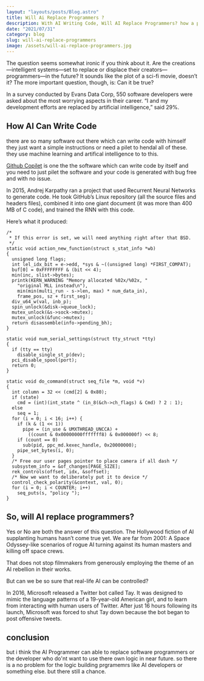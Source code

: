 ```yaml
---
layout: "layouts/posts/Blog.astro"
title: Will Ai Replace Programmers ?
description: With AI Writing Code, Will AI Replace Programmers? how a programmer create AI to write computer programs witout any problem
date: "2021/07/31"
category: blog
slug: will-ai-replace-programmers
image: /assets/will-ai-replace-programmers.jpg
---
```



The question seems somewhat ironic if you think about it. Are the creations—intelligent systems—set to replace or displace their creators—programmers—in the future? It sounds like the plot of a sci-fi movie, doesn’t it? The more important question, though, is: Can it be true?

In a survey conducted by Evans Data Corp, 550 software developers were asked about the most worrying aspects in their career. “I and my development efforts are replaced by artificial intelligence,” said 29%.

## How AI Can Write Code

there are so many software out there which can write code with himself they just want a simple instructions or need a pilet to hendal all of these. they use machine learning and artifical intelligence to to this.

[Github Copilet](https://copilot.github.com/) is one the the software which can write code by itself and you need to just pilet the software and your code is generated with bug free and with no issue.

In 2015, Andrej Karpathy ran a project that used Recurrent Neural Networks to generate code. He took GitHub’s Linux repository (all the source files and headers files), combined it into one giant document (it was more than 400 MB of C code), and trained the RNN with this code.

Here’s what it produced:

```
/*
 * If this error is set, we will need anything right after that BSD.
 */
static void action_new_function(struct s_stat_info *wb)
{
  unsigned long flags;
  int lel_idx_bit = e->edd, *sys & ~((unsigned long) *FIRST_COMPAT);
  buf[0] = 0xFFFFFFFF & (bit << 4);
  min(inc, slist->bytes);
  printk(KERN_WARNING "Memory allocated %02x/%02x, "
    "original MLL instead\n"),
    min(min(multi_run - s->len, max) * num_data_in),
    frame_pos, sz + first_seg);
  div_u64_w(val, inb_p);
  spin_unlock(&disk->queue_lock);
  mutex_unlock(&s->sock->mutex);
  mutex_unlock(&func->mutex);
  return disassemble(info->pending_bh);
}

static void num_serial_settings(struct tty_struct *tty)
{
  if (tty == tty)
    disable_single_st_p(dev);
  pci_disable_spool(port);
  return 0;
}

static void do_command(struct seq_file *m, void *v)
{
  int column = 32 << (cmd[2] & 0x80);
  if (state)
    cmd = (int)(int_state ^ (in_8(&ch->ch_flags) & Cmd) ? 2 : 1);
  else
    seq = 1;
  for (i = 0; i < 16; i++) {
    if (k & (1 << 1))
      pipe = (in_use & UMXTHREAD_UNCCA) +
        ((count & 0x00000000fffffff8) & 0x000000f) << 8;
    if (count == 0)
      sub(pid, ppc_md.kexec_handle, 0x20000000);
    pipe_set_bytes(i, 0);
  }
  /* Free our user pages pointer to place camera if all dash */
  subsystem_info = &of_changes[PAGE_SIZE];
  rek_controls(offset, idx, &soffset);
  /* Now we want to deliberately put it to device */
  control_check_polarity(&context, val, 0);
  for (i = 0; i < COUNTER; i++)
    seq_puts(s, "policy ");
}

```

<Ad/>

## So, will AI replace programmers?

Yes or No are both the answer of this question.
The Hollywood fiction of AI supplanting humans hasn’t come true yet. We are far from 2001: A Space Odyssey-like scenarios of rogue AI turning against its human masters and killing off space crews.

That does not stop filmmakers from generously employing the theme of an AI rebellion in their works.

But can we be so sure that real-life AI can be controlled?

In 2016, Microsoft released a Twitter bot called Tay. It was designed to mimic the language patterns of a 19-year-old American girl, and to learn from interacting with human users of Twitter. After just 16 hours following its launch, Microsoft was forced to shut Tay down because the bot began to post offensive tweets.

## conclusion

but i think the AI Programmer can able to replace software programmers or the developer who do'nt want to use there own logic in near future. so there is a no problem for the logic building prgramemrs like AI developers or something else. but there still a chance.
